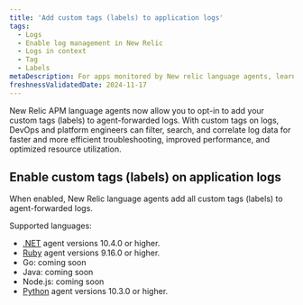 ```yaml
---
title: 'Add custom tags (labels) to application logs'
tags:
  - Logs
  - Enable log management in New Relic
  - Logs in context
  - Tag
  - Labels
metaDescription: For apps monitored by New relic language agents, learn how to add custome tags (labels) to logs.
freshnessValidatedDate: 2024-11-17
---
```


New Relic APM language agents now allow you to opt-in to add your custom tags (labels) to agent-forwarded logs. 
With custom tags on logs, DevOps and platform engineers can filter, search, and correlate log data for faster and more efficient troubleshooting, improved performance, and optimized resource utilization.

## Enable custom tags (labels) on application logs

When enabled, New Relic language agents add all custom tags (labels) to agent-forwarded logs.

Supported languages:

* [.NET](/docs/apm/agents/net-agent/configuration/net-agent-configuration) agent versions 10.4.0 or higher.
* [Ruby](/docs.newrelic.com/docs/apm/agents/ruby-agent/configuration/ruby-agent-configuration/) agent versions 9.16.0 or higher.
* Go: coming soon
* Java: coming soon
* Node.js: coming soon
* [Python](/docs/apm/agents/python-agent/configuration/python-agent-configuration) agent versions 10.3.0 or higher.
